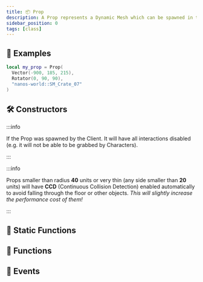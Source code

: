 ```yaml
---
title: 📦 Prop
description: A Prop represents a Dynamic Mesh which can be spawned in the world, can be grabbed around by characters and have physics.
sidebar_position: 0
tags: [class]
---
```


<HeaderDeclaration type="Class" name="Prop" image="/img/docs/props.webp" />


## 🎒 Examples

```lua showLineNumbers
local my_prop = Prop(
  Vector(-900, 185, 215),
  Rotator(0, 90, 90),
  "nanos-world::SM_Crate_07"
)
```


## 🛠 Constructors

<ConstructorDeclaration type="Class" name="Prop" />

:::info

If the Prop was spawned by the Client. It will have all interactions disabled (e.g. it will not be able to be grabbed by Characters).

:::

:::info

Props smaller than radius **40** units or very thin (any side smaller than **20** units) will have **CCD** (Continuous Collision Detection) enabled automatically to avoid falling through the floor or other objects. *This will slightly increase the performance cost of them!*

:::


## 🗿 Static Functions

<StaticFunctionsDeclaration type="Class" name="Prop" />


## 🦠 Functions

<FunctionsDeclaration type="Class" name="Prop" />


## 🚀 Events

<EventsDeclaration type="Class" name="Prop" />
